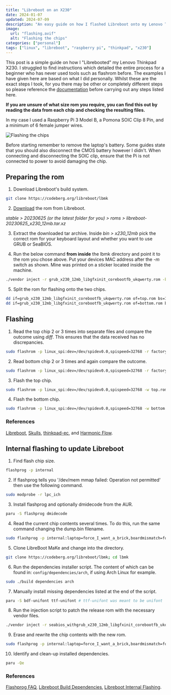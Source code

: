 ```yaml
---
title: "Libreboot on an X230"
date: 2024-01-07
updated: 2024-07-09
description: "An easy guide on how I flashed Libreboot onto my Lenovo Thinkpad X230, and later internally flashed an updated bios version."
image:
  url: "flashing.avif"
  alt: "Flashing the chips"
categories: ["personal"]
tags: ["linux", "libreboot", "raspberry pi", "thinkpad", "x230"]
---
```


This post is a simple guide on how I "Librebooted" my Lenovo Thinkpad X230. I struggled to find instructions which detailed the entire process for a beginner who has never used tools such as flashrom before. The examples I have given here are based on what I did personally. Whilst these are the exact steps I took, for you there may be other or completely different steps so please reference the [documentation](https://libreboot.org/docs/install/x230_external.html) before carrying out any steps listed here.

**If you are unsure of what size rom you require, you can find this out by reading the data from each chip and checking the resulting files.**

In my case I used a Raspberry Pi 3 Model B, a Pomona SOIC Clip 8 Pin, and a minimum of 6 female jumper wires.

![Flashing the chips](flashing.avif)

Before starting remember to remove the laptop's battery. Some guides state that you should also disconnect the CMOS battery however I didn't. When connecting and disconnecting the SOIC clip, ensure that the Pi is not connected to power to avoid damaging the chip.

## Preparing the rom

1. Download Libreboot's build system.

```sh
git clone https://codeberg.org/libreboot/lbmk
```

2. [Download](https://libreboot.org/download.html) the rom from Libreboot.

_stable > 20230625 (or the latest folder for you) > roms > libreboot-20230625_x230_12mb.tar.xz_

3. Extract the downloaded tar archive. Inside _bin > x230_12mb_ pick the correct rom for your keyboard layout and whether you want to use GRUB or SeaBIOS.

4. Run the below command **from inside** the lbmk directory and point it to the rom you chose above. Put your devices MAC address after the _-m_ switch as shown. Mine was printed on a sticker located inside the machine.

```sh
./vendor inject -r grub_x230_12mb_libgfxinit_corebootfb_ukqwerty.rom -b x230_12mb -m 00:f6:f0:40:71:fd
```

5. Split the rom for flashing onto the two chips.

```sh
dd if=grub_x230_12mb_libgfxinit_corebootfb_ukqwerty.rom of=top.rom bs=1M skip=8
dd if=grub_x230_12mb_libgfxinit_corebootfb_ukqwerty.rom of=bottom.rom bs=1M count=8
```

## Flashing

1. Read the top chip 2 or 3 times into separate files and compare the outcome using _diff_. This ensures that the data received has no discrepancies.

```sh
sudo flashrom -p linux_spi:dev=/dev/spidev0.0,spispeed=32768 -r factory_bios_top_01.rom -c "MX25L3206E/MX25L3208E" -V
```

2. Read bottom chip 2 or 3 times and again compare the outcome.

```sh
sudo flashrom -p linux_spi:dev=/dev/spidev0.0,spispeed=32768 -r factory_bios_bottom_01.rom -c "MX25L6406E/MX25L6408E" -V
```

3. Flash the top chip.

```sh
sudo flashrom -p linux_spi:dev=/dev/spidev0.0,spispeed=32768 -w top.rom -c "MX25L3206E/MX25L3208E" -V
```

4. Flash the bottom chip.

```sh
sudo flashrom -p linux_spi:dev=/dev/spidev0.0,spispeed=32768 -w bottom.rom -c "MX25L6406E/MX25L6408E" -V
```

### References

[Libreboot](https://libreboot.org/docs/install/x230_external.html), [Skulls](https://github.com/merge/skulls/blob/master/x230/README.md), [thinkpad-ec](https://github.com/hamishcoleman/thinkpad-ec/blob/master/docs/CONFIG.md), and [Harmonic Flow](https://www.harmonicflow.org/en/blog/2022/flashing-coreboot-on-a-lenovo-thinkpad-x230-with-a-raspberry-pi-tutorial).

## Internal flashing to update Libreboot

1. Find flash chip size.

```sh
flashprog -p internal
```

2. If flashprog tells you '/dev/mem mmap failed: Operation not permitted' then use the following command.

```sh
sudo modprobe -r lpc_ich
```

3. Install flashprog and optionally dmidecode from the AUR.

```sh
paru -S flashprog dmidecode
```

4. Read the current chip contents several times. To do this, run the same command changing the dump.bin filename.

```sh
sudo flashprog -p internal:laptop=force_I_want_a_brick,boardmismatch=force -r dump.bin
```

5. Clone LibreBoot MaKe and change into the directory.

```sh
git clone https://codeberg.org/libreboot/lbmk; cd lbmk
```

6. Run the dependencies installer script. The content of which can be found in: `config/dependencies/arch`, if using Arch Linux for example.

```sh
sudo ./build dependencies arch
```

7. Manually install missing dependencies listed at the end of the script.

```sh
paru -S bdf-unifont ttf-unifont # ttf-unifont was meant to be unifont
```

8. Run the injection script to patch the release rom with the necessary vendor files.

```sh
./vendor inject -r seabios_withgrub_x230_12mb_libgfxinit_corebootfb_ukqwerty_grubfirst.rom -b x230_12mb -m 00:f6:f0:40:71:fd
```

9. Erase and rewrite the chip contents with the new rom.

```sh
sudo flashprog -p internal:laptop=force_I_want_a_brick,boardmismatch=force -w seabios_withgrub_x230_12mb_libgfxinit_corebootfb_ukqwerty_grubfirst.rom
```

10. Identify and clean-up installed dependencies.

```sh
paru -Qe
```

### References

[Flashprog FAQ](https://flashprog.org/wiki/FAQ), [Libreboot Build Dependencies](https://libreboot.org/docs/build/#first-install-build-dependencies), [Libreboot Internal Flashing](https://libreboot.org/docs/install/#run-flashprog-on-host-cpu).
